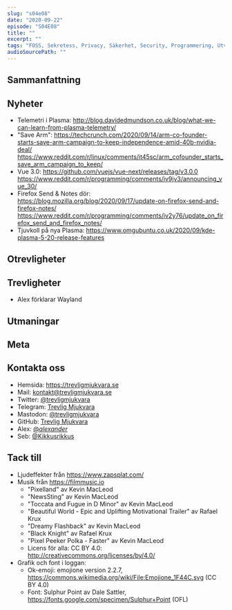 ```yaml
---
slug: "s04e08"
date: "2020-09-22"
episode: "S04E08"
title: ""
excerpt: "" 
tags: "FOSS, Sekretess, Privacy, Säkerhet, Security, Programmering, Utveckling, RaspberryPi, Mjukvara, PinePhone, Technology, Linux, Open Source, " 
audioSourcePath: ""
---
```

## Sammanfattning

## Nyheter
- Telemetri i Plasma: http://blog.davidedmundson.co.uk/blog/what-we-can-learn-from-plasma-telemetry/
- "Save Arm": https://techcrunch.com/2020/09/14/arm-co-founder-starts-save-arm-campaign-to-keep-independence-amid-40b-nvidia-deal/
https://www.reddit.com/r/linux/comments/it45sc/arm_cofounder_starts_save_arm_campaign_to_keep/
- Vue 3.0: https://github.com/vuejs/vue-next/releases/tag/v3.0.0
https://www.reddit.com/r/programming/comments/iv9jv3/announcing_vue_30/
- Firefox Send & Notes dör: https://blog.mozilla.org/blog/2020/09/17/update-on-firefox-send-and-firefox-notes/
https://www.reddit.com/r/programming/comments/iv2y76/update_on_firefox_send_and_firefox_notes/
- Tjuvkoll på nya Plasma: https://www.omgubuntu.co.uk/2020/09/kde-plasma-5-20-release-features

## Otrevligheter

## Trevligheter
- Alex förklarar Wayland

## Utmaningar

## Meta 

## Kontakta oss
- Hemsida: https://trevligmjukvara.se
- Mail: kontakt@trevligmjukvara.se
- Twitter: [@trevligmjukvara](https://twitter.com/trevligmjukvara)
- Telegram: [Trevlig Mjukvara](https://t.me/trevligmjukvara)
- Mastodon: [@trevligmjukvara](https://mastodon.linuxkompis.se/@trevligmjukvara)
- GitHub: [Trevlig Mjukvara](https://github.com/trevligmjukvara)
- Alex: [@_alexander_](https://mastodon.online/@_alexander_)
- Seb: [@Kikkusrikkus](https://twitter.com/Kikkusrikkus)

## Tack till
- Ljudeffekter från https://www.zapsplat.com/
- Musik från https://filmmusic.io
  - "Pixelland" av Kevin MacLeod
  - "NewsSting" av Kevin MacLeod
  - "Toccata and Fugue in D Minor" av Kevin MacLeod
  - "Beautiful World - Epic and Uplifting Motivational Trailer" av Rafael Krux
  - "Dreamy Flashback" av Kevin MacLeod
  - "Black Knight" av Rafael Krux
  - "Pixel Peeker Polka - Faster" av Kevin MacLeod
  - Licens för alla: CC BY 4.0: http://creativecommons.org/licenses/by/4.0/
- Grafik och font i loggan:
  - Ok-emoji: emojione version 2.2.7, https://commons.wikimedia.org/wiki/File:Emojione_1F44C.svg (CC BY 4.0)
  - Font: Sulphur Point av Dale Sattler, https://fonts.google.com/specimen/Sulphur+Point (OFL)
